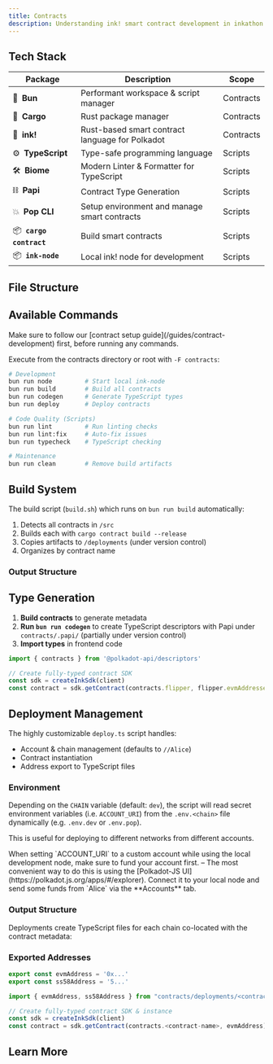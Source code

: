 ```yaml
---
title: Contracts
description: Understanding ink! smart contract development in inkathon
---
```



## Tech Stack

| Package                 | Description                                     | Scope     |
| ----------------------- | ----------------------------------------------- | --------- |
| 🥟 **Bun**              | Performant workspace & script manager           | Contracts |
| 🚢 **Cargo**            | Rust package manager                            | Contracts |
| 🦑 **ink!**             | Rust-based smart contract language for Polkadot | Contracts |
| ⚙️ **TypeScript**       | Type-safe programming language                  | Scripts   |
| 🛠️ **Biome**            | Modern Linter & Formatter for TypeScript        | Scripts   |
| ⛓️ **Papi**             | Contract Type Generation                        | Scripts   |
| 💥 **Pop CLI**          | Setup environment and manage smart contracts    | Scripts   |
| 📦 **`cargo contract`** | Build smart contracts                           | Scripts   |
| 📦 **`ink-node`**       | Local ink! node for development                 | Scripts   |

## File Structure

<Files>
  <Folder name="contracts" defaultOpen>
    <Folder name="src" defaultOpen>
      <Folder name="flipper">
        <File name="lib.rs" />
        <File name="Cargo.toml" />
      </Folder>
      <Folder name="your-contract">
        <File name="lib.rs" />
        <File name="Cargo.toml" />
      </Folder>
    </Folder>
    <Folder name="deployments">
      <Folder name="flipper">
        <File name="flipper.contract" />
        <File name="flipper.json" />
        <File name="flipper.polkavm" />
        <File name="dev.ts" />
        <File name="pop.ts" />
      </Folder>
    </Folder>
    <Folder name="scripts">
      <File name="deploy.ts" />
    </Folder>
    <Folder name=".papi">
      <Folder name="descriptors">
        <File name="package.json" />
      </Folder>
    </Folder>
    <File name="package.json" />
    <File name="build.sh" />
    <File name="codegen.sh" />
    <File name="deploy.sh" />
    <File name="Cargo.toml" />
  </Folder>
</Files>

## Available Commands

<Callout title="Setup Environment">
  Make sure to follow our [contract setup guide](/guides/contract-development) first, before running
  any commands.
</Callout>

Execute from the contracts directory or root with `-F contracts`:

```bash
# Development
bun run node         # Start local ink-node
bun run build        # Build all contracts
bun run codegen      # Generate TypeScript types
bun run deploy       # Deploy contracts

# Code Quality (Scripts)
bun run lint         # Run linting checks
bun run lint:fix     # Auto-fix issues
bun run typecheck    # TypeScript checking

# Maintenance
bun run clean        # Remove build artifacts
```

## Build System

The build script (`build.sh`) which runs on `bun run build` automatically:

1. Detects all contracts in `/src`
2. Builds each with `cargo contract build --release`
3. Copies artifacts to `/deployments` (under version control)
4. Organizes by contract name

### Output Structure

<Files>
  <Folder name="deployments" defaultOpen>
    <Folder name="<contract-name>" defaultOpen>
      <File name="<contract-name>.contract" />
      <File name="<contract-name>.json" />
      <File name="<contract-name>.polkavm" />
    </Folder>
  </Folder>
</Files>

## Type Generation

1. **Build contracts** to generate metadata
2. **Run `bun run codegen`** to create TypeScript descriptors with Papi under `contracts/.papi/` (partially under version control)
3. **Import types** in frontend code

```typescript title="Frontend"
import { contracts } from '@polkadot-api/descriptors'

// Create fully-typed contract SDK
const sdk = createInkSdk(client)
const contract = sdk.getContract(contracts.flipper, flipper.evmAddresses[chain])
```

## Deployment Management

The highly customizable `deploy.ts` script handles:

- Account & chain management (defaults to `//Alice`)
- Contract instantiation
- Address export to TypeScript files

### Environment

Depending on the `CHAIN` variable (default: `dev`), the script will read secret environment variables (i.e. `ACCOUNT_URI`) from the `.env.<chain>` file dynamically (e.g. `.env.dev` or `.env.pop`).

This is useful for deploying to different networks from different accounts.

<Callout title="Deployment Gas Fees">
  When setting `ACCOUNT_URI` to a custom account while using the local development node, make sure
  to fund your account first. – The most convenient way to do this is using the [Polkadot-JS
  UI](https://polkadot.js.org/apps/#/explorer). Connect it to your local node and send some funds
  from `Alice` via the **Accounts** tab.
</Callout>

### Output Structure

Deployments create TypeScript files for each chain co-located with the contract metadata:

<Files>
  <Folder name="deployments" defaultOpen>
    <Folder name="<contract-name>" defaultOpen>
      <File name="<chain-name>.ts" />
    </Folder>
  </Folder>
</Files>

### Exported Addresses

```typescript title="deployments/<contract-name>/<chain-name>.ts"
export const evmAddress = '0x...'
export const ss58Address = '5...'
```

```typescript title="Frontend"
import { evmAddress, ss58Address } from "contracts/deployments/<contract-name>/<chain-name>"

// Create fully-typed contract SDK & instance
const sdk = createInkSdk(client)
const contract = sdk.getContract(contracts.<contract-name>, evmAddress)
```

## Learn More

<Cards>
  <Card
    title="Project Structure"
    description="Learn more about the project structure"
    href="/learn/structure"
  />
  <Card
    title="Frontend Architecture"
    description="Learn more about the Next.js frontend"
    href="/learn/frontend"
  />
  <Card
    title="Command Cheat Sheet"
    description="Learn all commands for the perfect workflow"
    href="/resources/commands"
  />
  <Card
    title="Setup Contract Development"
    description="Setup your local ink! development environment"
    href="/guides/contract-development"
  />
</Cards>
